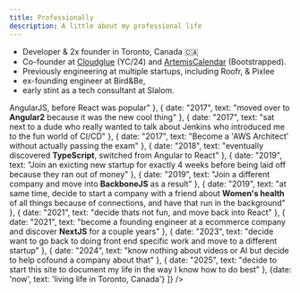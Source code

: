 ```yaml
---
title: Professionally
description: A little about my professional life
---
```



- Developer & 2x founder in Toronto, Canada 🇨🇦
- Co-founder at [Cloudglue](https://cloudglue.dev) (YC/24) and [ArtemisCalendar](https://artemiscalendar.com) (Bootstrapped). 
- Previously engineering at multiple startups, including Roofr, & Pixlee
- ex-founding engineer at Bird&Be, 
- early stint as a tech consultant at Slalom.

<Accordions>
  <Accordion title="A little career timeline" defaultOpen>
  <Timeline items={[
    { date: "2011", text: "Start studying Computer Engineering at the University of Toronto" },
    { date: "2012", text: "Do something dumb and do a free internship at a startup with Ruby on Rails" },
    { date: "2014", text: "Take a year off school to work at a telecom startup doing Java" },
    { date: "2016", text: "Graduate and start working as a front end developer, doing <strong>AngularJS</strong>, before React was popular" },
    { date: "2017", text: "moved over to <strong>Angular2</strong> because it was the new cool thing" },
    { date: "2017", text: "sat next to a dude who really wanted to talk about Jenkins who introduced me to the fun world of CI/CD" },
    { date: "2017", text: "Become a 'AWS Architect' without actually passing the exam" },
    { date: "2018", text: "eventually discovered <strong>TypeScript</strong>, switched from Angular to React" },
    { date: "2019", text: "Join an exicting new startup for exactly 4 weeks before being laid off because they ran out of money" },
    { date: "2019", text: "Join a different company and move into <strong>BackboneJS</strong> as a result" },
    { date: "2019", text: "at same time, decide to start a company with a friend about <strong>Women's health</strong> of all things because of connections, and have that run in the background" },
    { date: "2021", text: "decide thats not fun, and move back into React" },
    { date: "2021", text: "become a founding engineer at a ecommerce company and discover <strong>NextJS</strong> for a couple years" },
    { date: "2023", text: "decide want to go back to doing front end specific work and move to a different startup" },
    { date: "2024", text: "know nothing about videos or AI but decide to help cofound a company about that" },
    { date: "2025", text: "decide to start this site to document my life in the way I know how to do best" },
    {date: 'now', text: 'living life in Toronto, Canada'}
  ]} />
  </Accordion>
</Accordions>